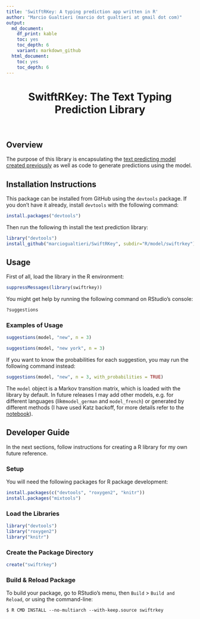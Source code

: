 ```yaml
---
title: 'SwitftRKey: A typing prediction app written in R'
author: "Marcio Gualtieri (marcio dot gualtieri at gmail dot com)"
output:
  md_document:
    df_print: kable
    toc: yes
    toc_depth: 6
    variant: markdown_github
  html_document:
    toc: yes
    toc_depth: 6
---
```


<center><h1>SwitftRKey: The Text Typing Prediction Library</h1></center>
<br/>

## Overview

The purpose of this library is encapsulating the [text predicting model created previously](../notebook/) as well as code to generate predictions using the model.

## Installation Instructions

This package can be installed from GitHub using the `devtools` package. If you don't have it already, install `devtools` with the following command:

```r
install.packages("devtools")
```

Then run the following th install the text prediction library:

```r
library("devtools")
install_github("marciogualtieri/SwiftRKey", subdir="R/model/swiftrkey")
```

## Usage

First of all, load the library in the R environment:

```r
suppressMessages(library(swiftrkey))
```

You might get help by running the following command on RStudio's console:

```r
?suggestions
```

### Examples of Usage

```r
suggestions(model, "new", n = 3)
```

```r
suggestions(model, "new york", n = 3)
```

If you want to know the probabilities for each suggestion, you may run the following command instead:

```r
suggestions(model, "new", n = 3, with_probabilities = TRUE)
```

The `model` object is a Markov transition matrix, which is loaded with the library by default. In future releases I may add other models, e.g. for different languages (like`model_german` and `model_french`) or generated by different methods (I have used Katz backoff, for more details refer to the [notebook](../notebook)).


## Developer Guide

In the next sections, follow instructions for creating a R library for my own future reference.

### Setup

You will need the following packages for R package development:

```r
install.packages(c("devtools", "roxygen2", "knitr"))
install.packages("mixtools")
```

### Load the Libraries

```r
library("devtools")
library("roxygen2")
library("knitr")
```


### Create the Package Directory

```r
create("swiftrkey")
```

### Build & Reload Package

To build your package, go to RStudio's menu, then `Build` > `Build and Reload`, or using the command-line:

    $ R CMD INSTALL --no-multiarch --with-keep.source swiftrkey